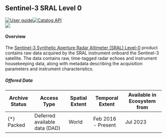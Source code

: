 
<div class="Level-0" style="display: block;">

<div>

## Sentinel-3 SRAL Level 0

<div class="row" style="display: flex; justify-content: space-around"><div class="column"><div class="badge-row">[![User guide](https://img.shields.io/badge/-User_guide-77cc09)](https://sentinels.copernicus.eu/web/sentinel/user-guides/sentinel-3-altimetry/processing-levels/level-0){target='_blank'}[![Catalog API](https://img.shields.io/badge/-Catalog_API-77cc09?style=flat)
](https://catalogue.dataspace.copernicus.eu/resto/api/collections/Sentinel3/search.json?){target='_blank'}</div><div class="badge-row gutter"><img src="https://img.shields.io/badge/revisit-28--day-0A4393"/></div><div class="badge-row"></div></div><div class="column" style="margin-right:10%; margin-left:auto; text-align: right;"></div></div>

#### Overview

The [Sentinel-3 Synthetic Aperture Radar Altimeter (SRAL) Level-0](https://sentinels.copernicus.eu/web/sentinel/user-guides/sentinel-3-altimetry/processing-levels/level-0){target='_blank'} product contains raw data acquired by the SRAL instrument onboard the Sentinel-3 satellite. The data contains raw, time-tagged radar echoes and instrument housekeeping data, along with metadata describing the acquisition parameters and instrument characteristics.

<h5>Offered Data</h5><table class="table">
<thead>
<tr><th>Archive Status  </th><th>Access Type                  </th><th>Spatial Extent  </th><th>Temporal Extent   </th><th>Available in Ecosystem from  </th></tr>
</thead>
<tbody>
<tr><td>(*) Packed      </td><td>Deferred available data (DAD)</td><td>World           </td><td>Feb 2016 - Present</td><td>Jul 2023                     </td></tr>
</tbody>
</table>



</div>

</div>

